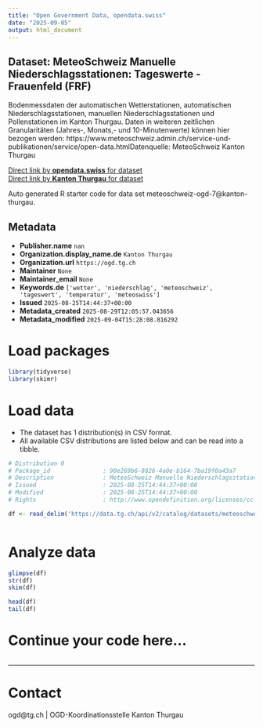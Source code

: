 ```yaml
---
title: "Open Government Data, opendata.swiss"
date: "2025-09-05"
output: html_document
---
```


## Dataset: MeteoSchweiz Manuelle Niederschlagsstationen: Tageswerte - Frauenfeld (FRF)

Bodenmessdaten der automatischen Wetterstationen, automatischen Niederschlagsstationen, manuellen Niederschlagsstationen und Pollenstationen im Kanton Thurgau. Daten in weiteren zeitlichen Granularitäten (Jahres-, Monats,- und 10-Minutenwerte) können hier bezogen werden: https://www.meteoschweiz.admin.ch/service-und-publikationen/service/open-data.htmlDatenquelle: MeteoSchweiz Kanton Thurgau

[Direct link by **opendata.swiss** for dataset](https://opendata.swiss/de/dataset/meteoschweiz-manuelle-niederschlagsstationen-tageswerte-frauenfeld-frf)<br>
[Direct link by **Kanton Thurgau** for dataset](https://data.tg.ch/explore/dataset/meteoschweiz-ogd-7/)

Auto generated R starter code for data set meteoschweiz-ogd-7@kanton-thurgau.

## Metadata

- **Publisher.name** `nan`
- **Organization.display_name.de** `Kanton Thurgau`
- **Organization.url** `https://ogd.tg.ch`
- **Maintainer** `None`
- **Maintainer_email** `None`
- **Keywords.de** `['wetter', 'niederschlag', 'meteoschweiz', 'tageswert', 'temperatur', 'meteoswiss']`
- **Issued** `2025-08-25T14:44:37+00:00`
- **Metadata_created** `2025-08-29T12:05:57.043656`
- **Metadata_modified** `2025-09-04T15:28:08.816292`


# Load packages

```r

library(tidyverse)
library(skimr)

```

# Load data

-   The dataset has 1 distribution(s) in CSV format.
-   All available CSV distributions are listed below and can be read into a tibble.

```r

# Distribution 0
# Package_id               : 90e269b6-8826-4a0e-b164-7ba19f0a43a7
# Description              : MeteoSchweiz Manuelle Niederschlagsstationen: Tageswerte - Frauenfeld (FRF) (csv)
# Issued                   : 2025-08-25T14:44:37+00:00
# Modified                 : 2025-08-25T14:44:37+00:00
# Rights                   : http://www.opendefinition.org/licenses/cc-by/

df <- read_delim('https://data.tg.ch/api/v2/catalog/datasets/meteoschweiz-ogd-7/exports/csv?use_labels=true')



```

# Analyze data

```r

glimpse(df)
str(df)
skim(df)

head(df)
tail(df)

```

# Continue your code here...

```r

```

------------------------------------------------------------------------

# Contact

ogd@tg.ch | OGD-Koordinationsstelle Kanton Thurgau
